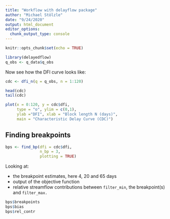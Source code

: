 ```yaml
---
title: "Workflow with delayflow package"
author: "Michael Stölzle"
date: "9/24/2020"
output: html_document
editor_options: 
  chunk_output_type: console
---
```


```r
knitr::opts_chunk$set(echo = TRUE)
```

```r
library(delayedflow)
q_obs <- q_data$q_obs
```


Now see how the DFI curve looks like:

```r
cdc <- dfi_n(q = q_obs, n = 1:120)

head(cdc)
tail(cdc)

plot(x = 0:120, y = cdc$dfi, 
	 type = "o", ylim = c(0,1),
	 ylab ="DFI", xlab = "Block length N (days)",
	 main = "Characteristic Delay Curve (CDC)")
```


## Finding breakpoints

```r
bps <- find_bp(dfi = cdc$dfi, 
			   n_bp = 3,
			   plotting = TRUE)
```

Looking at:

 - the breakpoint estimates, here 4, 20 and 65 days
 - output of the objective function
 - relative streamflow contributions between `filter_min`, the breakpoint(s) and `filter_max.`

```r
bps$breakpoints
bps$bias
bps$rel_contr
```

